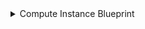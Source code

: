 <details>
<summary> Compute Instance Blueprint </summary>

```json showLineNumbers
{
  "identifier": "gcpComputeInstance",
  "description": "This blueprint represents a GCP Compute Instance in our software catalog",
  "title": "ComputeInstance",
  "icon": "GoogelCloud",
  "schema": {
    "properties": {
      "location": {
        "title": "Location",
        "type": "string"
      },
      "machineType": {
        "title": "Provisioning State",
        "type": "string"
      },
      "subnetworks": {
        "title": "Subnetwork",
        "type": "array"
      },
      "cpuPlatform": {
        "title": "CPU Platform",
        "type": "string"
      },
      "selfLink": {
        "title": "Self Link",
        "type": "string"
      },
      "required": []
    },
    "mirrorProperties": {},
    "calculationProperties": {},
    "relations": {
      "project": {
        "target": "gcpProject",
        "title": "Project",
        "required": false,
        "many": false
      }
    }
  }
}
```

</details>
